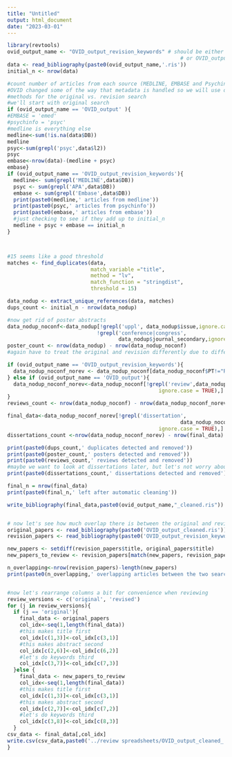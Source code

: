 ```yaml
---
title: "Untitled"
output: html_document
date: "2023-03-01"
---
```


```r
library(revtools)
ovid_output_name <- "OVID_output_revision_keywords" # should be either OVID_output 
                                                        # or OVID_output_revision_keywords
data <- read_bibliography(paste0(ovid_output_name,'.ris'))
initial_n <- nrow(data)

#count number of articles from each source (MEDLINE, EMBASE and Psychinfo)
#OVID changed some of the way that metadata is handled so we will use different
#methods for the original vs. revision search
#we'll start with original search
if (ovid_output_name == 'OVID_output' ){
#EMBASE = 'emed'
#psychinfo = 'psyc'
#medline is everything else
medline<-sum(!is.na(data$DB))
medline
psyc<-sum(grepl('psyc',data$l2))
psyc
embase<-nrow(data)-(medline + psyc)
embase}
if (ovid_output_name == 'OVID_output_revision_keywords'){
  medline<- sum(grepl('MEDLINE',data$DB))
  psyc <- sum(grepl('APA',data$DB))
  embase <- sum(grepl('Embase',data$DB))
  print(paste0(medline,' articles from medline'))
  print(paste0(psyc,' articles from psychinfo'))
  print(paste0(embase,' articles from embase'))
  #just checking to see if they add up to initial_n
  medline + psyc + embase == initial_n
}



#15 seems like a good threshold
matches <- find_duplicates(data,
                           match_variable ="title", 
                           method = "lv",
                           match_function = "stringdist",
                           threshold = 15)

data_nodup <- extract_unique_references(data, matches)
dups_count <- initial_n - nrow(data_nodup)

#now get rid of poster abstracts
data_nodup_noconf<-data_nodup[!grepl('uppl', data_nodup$issue,ignore.case = TRUE) &
                             !grepl('conference|congress',
                                    data_nodup$journal_secondary,ignore.case = TRUE),]
poster_count <- nrow(data_nodup) - nrow(data_nodup_noconf)
#again have to treat the original and revision differently due to differences in metadata

if (ovid_output_name == 'OVID_output_revision_keywords'){
  data_nodup_noconf_norev <- data_nodup_noconf[data_nodup_noconf$PT!="Review",]
} else if (ovid_output_name == 'OVID_output'){
  data_nodup_noconf_norev<-data_nodup_noconf[!grepl('review',data_nodup_noconf$PT, 
                                                 ignore.case = TRUE),]
}
reviews_count <- nrow(data_nodup_noconf) - nrow(data_nodup_noconf_norev)

final_data<-data_nodup_noconf_norev[!grepl('dissertation', 
                                                        data_nodup_noconf_norev$journal,
                                                 ignore.case = TRUE),]
dissertations_count <-nrow(data_nodup_noconf_norev) - nrow(final_data)

print(paste0(dups_count,' duplicates detected and removed'))
print(paste0(poster_count,' posters detected and removed'))
print(paste0(reviews_count,' reviews detected and removed'))
#maybe we want to look at dissertations later, but let's not worry about it for now
print(paste0(dissertations_count,' dissertations detected and removed'))

final_n = nrow(final_data)
print(paste0(final_n,' left after automatic cleaning'))

write_bibliography(final_data,paste0(ovid_output_name,"_cleaned.ris"))


# now let's see how much overlap there is between the original and revised search
original_papers <- read_bibliography(paste0('OVID_output_cleaned.ris'))
revision_papers <- read_bibliography(paste0('OVID_output_revision_keywords_cleaned.ris'))

new_papers <- setdiff(revision_papers$title, original_papers$title)
new_papers_to_review <- revision_papers[match(new_papers, revision_papers$title),]

n_overlapping<-nrow(revision_papers)-length(new_papers)
print(paste0(n_overlapping,' overlapping articles between the two searches'))


#now let's rearrange columns a bit for convenience when reviewing
review_versions <- c('original', 'revised')
for (j in review_versions){
  if (j == 'original'){
    final_data <- original_papers
    col_idx<-seq(1,length(final_data))
    #this makes title first
    col_idx[c(1,3)]<-col_idx[c(3,1)]
    #this makes abstract second
    col_idx[c(2,6)]<-col_idx[c(6,2)]
    #let's do keywords third  
    col_idx[c(3,7)]<-col_idx[c(7,3)]
  }else {
    final_data <- new_papers_to_review
    col_idx<-seq(1,length(final_data))
    #this makes title first
    col_idx[c(1,3)]<-col_idx[c(3,1)]
    #this makes abstract second
    col_idx[c(2,7)]<-col_idx[c(7,2)]
    #let's do keywords third  
    col_idx[c(3,8)]<-col_idx[c(8,3)]
  }
csv_data <- final_data[,col_idx]
write.csv(csv_data,paste0('../review spreadsheets/OVID_output_cleaned_',j,'.csv'),row.names = FALSE)
}




```

